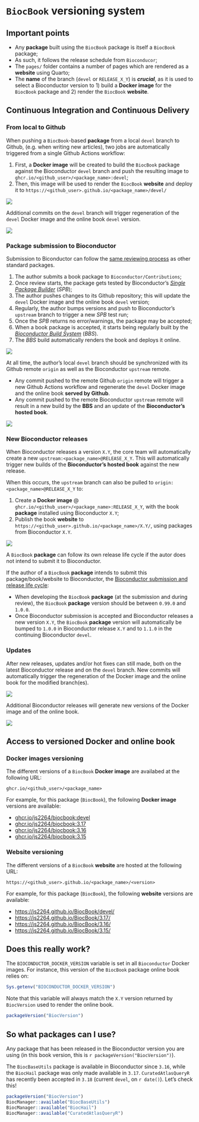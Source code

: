 # `BiocBook` versioning system

::: {.callout-warning icon='true'}

## Important points

- Any **package** built using the `BiocBook` package is itself a `BiocBook` package;
- As such, it follows the release schedule from `Bioconducor`; 
- The `pages/` folder contains a number of pages which are rendered as a **website** using Quarto; 
- The **name** of the branch (`devel` or `RELEASE_X_Y`) is ***crucial***, as it is used to select a 
Bioconductor version to 1) build a **Docker image** for the `BiocBook` package 
and 2) render the `BiocBook` **website**. 

:::

## Continuous Integration and Continuous Delivery

### From local to Github

When pushing a `BiocBook`-based **package** from a local `devel` branch to Github,
(e.g. when writing new articles), two jobs are automatically triggered from a single Github Actions workflow: 

1. First, a **Docker image** will be created to build the `BiocBook` package against the Bioconductor `devel` branch and push the resulting image to `ghcr.io/<github_user>/<package_name>:devel`;
2. Then, this image will be used to render the `BiocBook` **website** and deploy it to `https://<github_user>.github.io/<package_name>/devel/`

![](images/local_to_gh.jpg)

Additional commits on the `devel` branch will trigger regeneration of the `devel` Docker image and the online book `devel` version. 

![](images/commits.jpg)

### Package submission to Bioconductor

Submission to Biconductor can follow the [same reviewing process](https://contributions.bioconductor.org/bioconductor-package-submissions.html#whattoexpect) as other standard packages. 

1. The author submits a book package to `Bioconductor/Contributions`; 
2. Once review starts, the package gets tested by Bioconductor's [*Single Package Builder*](https://github.com/Bioconductor/packagebuilder) (*SPB*); 
3. The author pushes changes to its Github repository; this will update the `devel` Docker image and the online book `devel` version; 
4. Regularly, the author bumps versions and push to Bioconductor's `upstream` branch to trigger a new *SPB* test run; 
5. Once the *SPB* returns no error/warnings, the package may be accepted; 
6. When a book package is accepted, it starts being regularly built by the [*Bioconductor Build System*](https://github.com/Bioconductor/BBS) (*BBS*). 
7. The *BBS* build automatically renders the book and deploys it online. 

![](images/submission.jpg)

At all time, the author's local `devel` branch should be synchronized with its Github remote `origin` as well as the Bioconductor `upstream` remote. 

- Any commit pushed to the remote Github `origin` remote will trigger a new Github Actions workflow and regenerate the `devel` Docker image and the online book **served by Github**. 
- Any commit pushed to the remote Bioconductor `upstream` remote will result in a new build by the **BBS** and an update of the **Bioconductor's hosted book**. 

![](images/more_commits.jpg)

### New Bioconductor releases

When Bioconductor releases a version `X.Y`, the core team will automatically create a new `upstream:<package_name>@RELEASE_X_Y`. This will automatically trigger new builds of the **Bioconductor's hosted book** against the new release. 

When this occurs, the `upstream` branch can also be pulled 
to `origin:<package_name>@RELEASE_X_Y` to: 

1. Create a **Docker image** @ `ghcr.io/<github_user>/<package_name>:RELEASE_X_Y`, with the book **package** installed using Bioconductor `X.Y`;
2. Publish the book **website** to `https://<github_user>.github.io/<package_name>/X.Y/`, using packages from Bioconductor `X.Y`.

![](images/new_release.jpg)

::: {.callout-note icon='true'}

A `BiocBook` **package** can follow its own release life cycle if the autor does 
not intend to submit it to Bioconductor.  

If the author of a `BiocBook` 
**package** intends to submit this package/book/website 
to Bioconductor, the [Bioconductor submission and release life cycle](https://contributions.bioconductor.org/versionnum.html): 

- When developing the `BiocBook` **package** (at the submission and during review), the `BiocBook` **package** version should be between `0.99.0` and `1.0.0`. 
- Once Bioconductor submission is accepted and Bioconductor releases a new version `X.Y`, the `BiocBook` **package** version will automatically be bumped to `1.0.0` in Bioconductor release `X.Y` and to `1.1.0` in the continuing Bioconductor `devel`.

:::

### Updates 

After new releases, updates and/or hot fixes can still made, both on the latest Bioconductor release and on the `devel` branch. New commits will automatically trigger the regeneration of the Docker image and the online book for the modified branch(es). 

![](images/hot_fixes.jpg)

Additional Bioconductor releases will generate new versions of the Docker image and of the online book. 

![](images/next_release.jpg)

## Access to versioned Docker and online book

### Docker images versioning

The different versions of a `BiocBook` **Docker image** are availabed at the following URL: 

`ghcr.io/<github_user>/<package_name>`

For example, for this package (`BiocBook`), the following **Docker image** versions are available: 

- [ghcr.io/js2264/biocbook:devel](https://github.com/js2264?tab=packages&repo_name=BiocBook) 
- [ghcr.io/js2264/biocbook:3.17](https://github.com/js2264?tab=packages&repo_name=BiocBook)
- [ghcr.io/js2264/biocbook:3.16](https://github.com/js2264?tab=packages&repo_name=BiocBook)
- [ghcr.io/js2264/biocbook:3.15](https://github.com/js2264?tab=packages&repo_name=BiocBook)

### Website versioning

The different versions of a `BiocBook` **website** are hosted at the following URL: 

`https://<github_user>.github.io/<package_name>/<version>`

For example, for this package (`BiocBook`), the following **website** versions are available: 

- [https://js2264.github.io/BiocBook/devel/](https://js2264.github.io/BiocBook/devel/) 
- [https://js2264.github.io/BiocBook/3.17/](https://js2264.github.io/BiocBook/3.17/)
- [https://js2264.github.io/BiocBook/3.16/](https://js2264.github.io/BiocBook/3.16/)
- [https://js2264.github.io/BiocBook/3.15/](https://js2264.github.io/BiocBook/3.15/)

## Does this really work? 

The `BIOCONDUCTOR_DOCKER_VERSION` variable is set in all `Bioconductor` Docker images. 
For instance, this version of the `BiocBook` package online book relies on: 

```r
Sys.getenv("BIOCONDUCTOR_DOCKER_VERSION")
```

::: {.callout-tip icon='true'}

Note that this variable will always match the `X.Y` version returned by `BiocVersion` 
used to render the online book. 

```r
packageVersion("BiocVersion")
```

:::

## So what packages can I use? 

Any package that has been released in the Bioconductor version you are using
(in this book version, this is `r packageVersion("BiocVersion")`).

The `BiocBaseUtils` package is available in Bioconductor since `3.16`, 
while the `BiocHail` package was only made available in `3.17`. 
`CuratedAtlasQueryR` has recently been accepted in `3.18` (current `devel`, on `r date()`).
Let's check this!

```r
packageVersion("BiocVersion")
BiocManager::available("BiocBaseUtils")
BiocManager::available("BiocHail")
BiocManager::available("CuratedAtlasQueryR")
```

